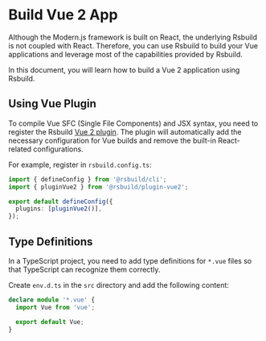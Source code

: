 # Build Vue 2 App

Although the Modern.js framework is built on React, the underlying Rsbuild is not coupled with React. Therefore, you can use Rsbuild to build your Vue applications and leverage most of the capabilities provided by Rsbuild.

In this document, you will learn how to build a Vue 2 application using Rsbuild.


<Vue2Project />


<CliToolVue />

## Using Vue Plugin

To compile Vue SFC (Single File Components) and JSX syntax, you need to register the Rsbuild [Vue 2 plugin](/plugins/list/plugin-vue2). The plugin will automatically add the necessary configuration for Vue builds and remove the built-in React-related configurations.

For example, register in `rsbuild.config.ts`:

```ts title="rsbuild.config.ts"
import { defineConfig } from '@rsbuild/cli';
import { pluginVue2 } from '@rsbuild/plugin-vue2';

export default defineConfig({
  plugins: [pluginVue2()],
});
```

## Type Definitions

In a TypeScript project, you need to add type definitions for `*.vue` files so that TypeScript can recognize them correctly.

Create `env.d.ts` in the `src` directory and add the following content:

```ts title="src/env.d.ts"
declare module '*.vue' {
  import Vue from 'vue';

  export default Vue;
}
```


<DeployApp />
